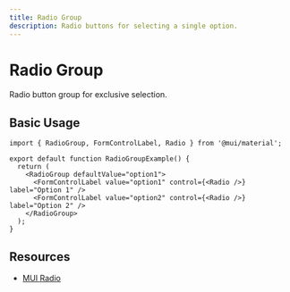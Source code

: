 ```yaml
---
title: Radio Group
description: Radio buttons for selecting a single option.
---
```


# Radio Group

Radio button group for exclusive selection.

## Basic Usage

```tsx
import { RadioGroup, FormControlLabel, Radio } from '@mui/material';

export default function RadioGroupExample() {
  return (
    <RadioGroup defaultValue="option1">
      <FormControlLabel value="option1" control={<Radio />} label="Option 1" />
      <FormControlLabel value="option2" control={<Radio />} label="Option 2" />
    </RadioGroup>
  );
}
```

## Resources

- [MUI Radio](https://mui.com/material-ui/react-radio-button/)
